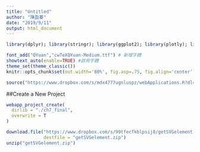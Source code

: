 ```yaml
---
title: "Untitled"
author: "陳盈蓁"
date: "2019/9/11"
output: html_document
---
```


```r
library(dplyr); library(stringr); library(ggplot2); library(plotly); library(lubridate); library(readr); library(tidyr); library(showtext)

font_add("QYuan","cwTeXQYuan-Medium.ttf") # 新增字體
showtext_auto(enable=TRUE) #啟用字體
theme_set(theme_classic())
knitr::opts_chunk$set(out.width='80%', fig.asp=.75, fig.align='center', fig.showtext=T)
```

```r
source("https://www.dropbox.com/s/mdx4777ugnluspz/webApplications.R?dl=1")
```

##Create a New Project
```r
webapp_project_create(
  dirlib = "./ch7_final",
  overwrite = T
)
```

```r
download.file("https://www.dropbox.com/s/99tfecfkblpsij8/getSVGelement.zip?dl=1",
              destfile = "getSVGelement.zip")
unzip("getSVGelement.zip")
```

